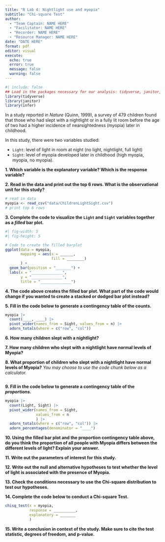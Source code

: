 ```yaml
---
title: "R Lab 4: Nightlight use and myopia"
subtitle: "Chi-square Test"
author:
  - "Team Captain: NAME HERE"
  - "Facilitator: NAME HERE"
  - "Recorder: NAME HERE"
  - "Resource Manager: NAME HERE"
date: "DATE HERE"
format: pdf
editor: visual
execute:
  echo: true
  error: true
  message: false
  warning: false
---
```


```r
#| include: false
## Load in the packages necessary for our analysis: tidyverse, janitor, infer
library(tidyverse)
library(janitor)
library(infer)
```

In a study reported in *Nature* (Quinn, 1999), a survey of 479 children found that those who had slept with a nightlight or in a fully lit room before the age of two had a higher incidence of nearsightedness (myopia) later in childhood.

In this study, there were two variables studied:

-   `Light`: level of light in room at night (no light, nightlight, full light)
-   `Sight`: level of myopia developed later in childhood (high myopia, myopia, no myopia).

**1. Which variable is the explanatory variable? Which is the response variable?**

**2. Read in the data and print out the top 6 rows. What is the observational unit for this study?**

```r
# read in data
myopia <- read_csv("data/ChildrenLightSight.csv")
# print top 6 rows

```

**3. Complete the code to visualize the `Light` and `Sight` variables together as a *filled* bar plot.**

```r
#| fig-width: 5
#| fig-height: 5

# Code to create the filled barplot
ggplot(data = myopia, 
       mapping = aes(x = ______, 
                     fill = ________)
       ) + 
  geom_bar(position = "_______") + 
  labs(x = "______________", 
       y = "______________", 
       title = "______________")

```

**4. The code above creates the filled bar plot. What part of the code would change if you wanted to create a stacked or dodged bar plot instead?**

**5. Fill in the code below to generate a contingency table of the counts.**

```r
myopia |>  
  count(____, ____) |> 
  pivot_wider(names_from = Sight, values_from = n) |> 
  adorn_totals(where = c("row", "col"))
```

**6. How many children slept with a nightlight?**

**7. How many children who slept with a nightlight have normal levels of Myopia?**

**8. What proportion of children who slept with a nightlight have normal levels of Myopia?** *You may choose to use the code chunk below as a calculator.*

```r

```

**9. Fill in the code below to generate a contingency table of the *proportions*.**

```r
myopia |>  
  count(Light, Sight) |>  
  pivot_wider(names_from = Sight, 
              values_from = n
              ) |> 
  adorn_totals(where = c("row", "col")) |> 
  adorn_percentages(denominator = "____") 
```

**10. Using the filled bar plot and the proportion contingency table above, do you think the proportion of all people with Myopia differs between the different levels of light? Explain your answer.**

**11. Write out the parameters of interest for this study.**

**12. Write out the null and alternative hypotheses to test whether the level of light is associated with the presence of Myopia.**

**13. Check the conditions necessary to use the Chi-square distribution to test our hypotheses.**

**14. Complete the code below to conduct a Chi-square Test.**

```r
chisq_test(x = myopia,
           response = __________,
           explanatory = _______
           )
```

**15. Write a conclusion in context of the study. Make sure to cite the test statistic, degrees of freedom, and p-value.**
